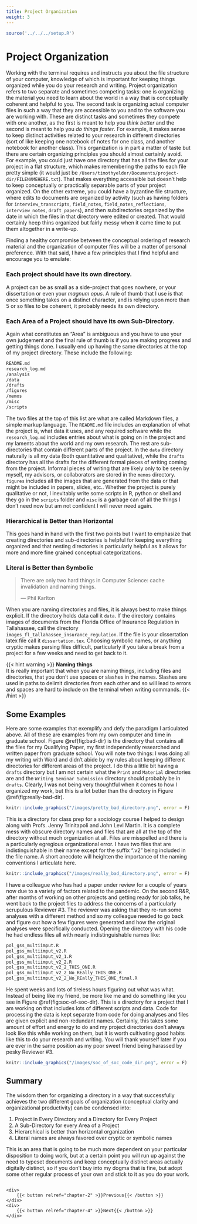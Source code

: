 ```yaml
---
title: Project Organization
weight: 3
---
```


```r
source('../../../setup.R')
```

# Project Organization {#sec:project}

Working with the terminal requires and instructs you about the file structure of your computer, knowledge of which is important for keeping things organized while you do your research and writing. Project organization refers to two separate and sometimes competing tasks: one is organizing the material you need to learn about the world in a way that is conceptually coherent and helpful to you. The second task is organizing actual computer files in such a way that they are accessible to you and to the software you are working with. These are distinct tasks and sometimes they compete with one another, as the first is meant to help you *think better* and the second is meant to help you *do things faster*. For example, it makes sense to keep distinct activities related to your research in different directories (sort of like keeping one notebook of notes for one class, and another notebook for another class). This organization is in part a matter of taste but there are certain organizing principles you should almost certainly avoid. For example, you could just have one directory that has all the files for your project in a flat structure, which makes remembering the paths to each file pretty simple (it would just be `/Users/timothyelder/Documents/project-dir/FILENAMEHERE.txt`). That makes everything accessible but doesn't help to keep conceptually or practically separable parts of your project organized. On the other extreme, you could have a byzantine file structure, where edits to documents are organized by activity (such as having folders for `interview_transcripts`, `field_notes`, `field_notes_reflections`, `interview_notes`, `draft_papers`), and then subdirectories organized by the date in which the files in that directory were edited or created. That would certainly heep thins organized but fairly messy when it came time to put them altogether in a write-up.

Finding a healthy compromise between the conceptual ordering of research material and the organization of computer files will be a matter of personal preference. With that said, I have a few principles that I find helpful and encourage you to emulate:

### Each project should have its own directory.

A project can be as small as a side-project that goes nowhere, or your dissertation or even your *magnum opus*. A rule of thumb that I use is that once something takes on a distinct character, and is relying upon more than 5 or so files to be coherent, it probably needs its own directory.

### Each Area of a Project should have its own Sub-Directory.

Again what constitutes an "Area" is ambiguous and you have to use your own judgement and the final rule of thumb is if you are making progress and getting things done. I usually end up having the same directories at the top of my project directory. These include the following:

```sh
README.md
research_log.md
/analysis
/data
/drafts
/figures
/memos
/misc
/scripts
```
The two files at the top of this list are what are called Markdown files, a simple markup language. The `README.md` file includes an explanation of what the project is, what data it uses, and any required software while the `research_log.md` includes entries about what is going on in the project and my laments about the world and my own research. The rest are sub-directories that contain different parts of the project. In the `data` directory naturally is all my data (both quantitative and qualitative), while the `drafts` directory has all the drafts for the different formal pieces of writing coming from the project. Informal pieces of writing that are likely only to be seen by myself, my advisors, or collaborators are stored in the `memos` directory. `figures` includes all the images that are generated from the data or that might be included in papers, slides, etc.. Whether the project is purely qualitative or not, I inevitably write some scripts in R, python or shell and they go in the `scripts` folder and `misc` is a garbage can of all the things I don't need now but am not confident I will never need again.

### Hierarchical is Better than Horizontal

This goes hand in hand with the first two points but I want to emphasize that creating directories and sub-directories is helpful for keeping everything organized and that nesting directories is particularly helpful as it allows for more and more fine grained conceptual categorizations.

### Literal is Better than Symbolic

> There are only two hard things in Computer Science: cache invalidation and naming things.
>
> --- Phil Karlton

When you are naming directories and files, it is always best to make things explicit. If the directory holds data call it `data`. If the directory contains images of documents from the Florida Office of Insurance Regulation in Tallahassee, call the directory `images_fl_tallahassee_insurance_regulation`. If the file is your dissertation latex file call it `dissertation.tex`. Choosing symbolic names, or anything cryptic makes parsing files difficult, particularly if you take a break from a project for a few weeks and need to get back to it.

{{< hint warning >}}
**Naming things**  
It is really important that when you are naming things, including files and directories, that you don't use spaces or slashes in the names. Slashes are used in paths to delimit directories from each other and so will lead to errors and spaces are hard to include on the terminal when writing commands.
{{< /hint >}}

## Some Examples

Here are some examples that exemplify and defy the paradigm I articulated above. All of these are examples from my own computer and time in graduate school. Figure \@ref(fig:bad-dir) is the directory that contains all the files for my Qualifying Paper, my first independently researched and written paper from graduate school. You will note two things: I was doing all my writing with Word and didn't abide by my rules about keeping different directories for different areas of the project. I do this a little bit having a `drafts` directory but I am not certain what the `Print` and `Material` directories are and the `Writing Seminar Submission` directory should probably be in `drafts`. Clearly, I was not being very thoughtful when it comes to how I organized my work, but this is a lot better than the directory in Figure \@ref(fig:really-bad-dir).

```r
knitr::include_graphics("/images/pretty_bad_directory.png", error = F)
```

This is a directory for class prep for a sociology course I helped to design along with Profs. Jenny Trinitapoli and John Levi Martin. It is a complete mess with obscure directory names and files that are all at the top of the directory without much organization at all. Files are misspelled and there is a particularly egregious organizational error. I have two files that are indistinguishable in their name except for the suffix ".v2" being included in the file name. A short anecdote will heighten the importance of the naming conventions I articulate here.

```r
knitr::include_graphics("/images/really_bad_directory.png", error = F)
```

I have a colleague who has had a paper under review for a couple of years now due to a variety of factors related to the pandemic. On the second R&R, after months of working on other projects and getting ready for job talks, he went back to the project files to address the concerns of a particularly scrupulous Reviewer #3. The reviewer was asking that they re-run some analyses with a different method and so my colleague needed to go back and figure out how a few figures were generated and how the original analyses were specifically conducted. Opening the directory with his code he had endless files all with nearly indistinguishable names like:

```sh
pol_gss_multiimput.R
pol_gss_multiimput_v2.R
pol_gss_multiimput_v2_1.R
pol_gss_multiimput_v2_2.R
pol_gss_multiimput_v2_2_THIS_ONE.R
pol_gss_multiimput_v2_2_No_REally_THIS_ONE.R
pol_gss_multiimput_v2_2_No_REally_THIS_ONE_final.R
```

He spent weeks and lots of tireless hours figuring out what was what. Instead of being like my friend, be more like me and do something like you see in Figure \@ref(fig:soc-of-soc-dir). This is a directory for a project that I am working on that includes lots of different scripts and data. Code for processing the data is kept separate from code for doing analyses and files are given explicit and non-redundant names. Certainly, this takes some amount of effort and energy to do and my project directories don't always look like this while working on them, but it is worth cultivating good habits like this to do your research and writing. You will thank yourself later if you are ever in the same position as my poor sweet friend being harassed by pesky Reviewer #3.

```r
knitr::include_graphics("/images/soc_of_soc_code_dir.png", error = F)
```

## Summary

The wisdom then for organizing a directory in a way that successfully achieves the two different goals of organization (conceptual clarity and organizational productivity) can be condensed into:

1. Project in Every Directory and a Directory for Every Project
2. A Sub-Directory for every Area of a Project
3. Hierarchical is better than horizontal organization
4. Literal names are always favored over cryptic or symbolic names

This is an area that is going to be much more dependent on your particular disposition to doing work, but at a certain point you will run up against the need to typeset documents and keep conceptually distinct areas actually digitally distinct, so if you don't buy into my dogma that is fine, but adopt some other regular process of your own and stick to it as you do your work.

<div style="display: flex; justify-content: space-between;">
    <div>
        {{< button relref="chapter-2" >}}Previous{{< /button >}}
    </div>
    <div>
        {{< button relref="chapter-4" >}}Next{{< /button >}}
    </div>
</div>
